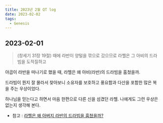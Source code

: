 ```yaml
---
title: 2023년 2월 QT log
date: 2023-02-02
tags:
  - Genesis
---
```


## 2023-02-01

> (창세기 31장 19절) 때에 라반이 양털을 깎으로 갔으므로 라헬은 그 아비의 드라빔을 도적질하고   

야곱이 라반을 떠나기로 했을 때, 라헬은 왜 아비(라반)의 드라빔을 훔쳤을까.   

드라빔이 뭔지 잘 몰라서 찾아보니 소유자를 보호하고 풍요함과 다산을 포함한 많은 복을 주는 우상이었다.   

하나님을 믿는다고 하면서 마음 한편으로 다른 신을 섬겼던 라헬. 나에게도 그런 우상은 없는지 생각해 본다.   

* 참고 : [라헬은 왜 아버지 라반의 드라빔을 훔쳤을까?](https://blog.naver.com/PostView.naver?blogId=hkhrich&logNo=221201524601&parentCategoryNo=&categoryNo=8&viewDate=&isShowPopularPosts=true&from=search)


